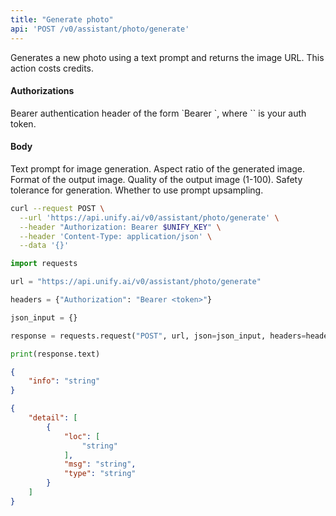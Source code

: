 ```yaml
---
title: "Generate photo"
api: 'POST /v0/assistant/photo/generate'
---
```

Generates a new photo using a text prompt and returns the image URL. This action costs credits.

#### Authorizations

<ParamField header="Authorization" type="string" required="true">
  Bearer authentication header of the form `Bearer <token>`, where `<token>` is your auth token.
</ParamField>

#### Body

<ParamField body="prompt" type="string" required="true">
Text prompt for image generation.
</ParamField>

<ParamField body="aspect_ratio" type="string | null"  default="1:1">
Aspect ratio of the generated image.
</ParamField>

<ParamField body="output_format" type="string | null"  default="webp">
Format of the output image.
</ParamField>

<ParamField body="output_quality" type="integer | null"  default="80">
Quality of the output image (1-100).
</ParamField>

<ParamField body="safety_tolerance" type="number | null"  default="2.0">
Safety tolerance for generation.
</ParamField>

<ParamField body="prompt_upsampling" type="boolean | null"  default="true">
Whether to use prompt upsampling.
</ParamField>

<RequestExample>

```bash cURL
curl --request POST \
  --url 'https://api.unify.ai/v0/assistant/photo/generate' \
  --header "Authorization: Bearer $UNIFY_KEY" \
  --header 'Content-Type: application/json' \
  --data '{}'
```

```python Python
import requests

url = "https://api.unify.ai/v0/assistant/photo/generate"

headers = {"Authorization": "Bearer <token>"}

json_input = {}

response = requests.request("POST", url, json=json_input, headers=headers)

print(response.text)
```

</RequestExample>
<ResponseExample>

```json 201
{
    "info": "string"
}
```

```json 422
{
    "detail": [
        {
            "loc": [
                "string"
            ],
            "msg": "string",
            "type": "string"
        }
    ]
}
```

</ResponseExample>
